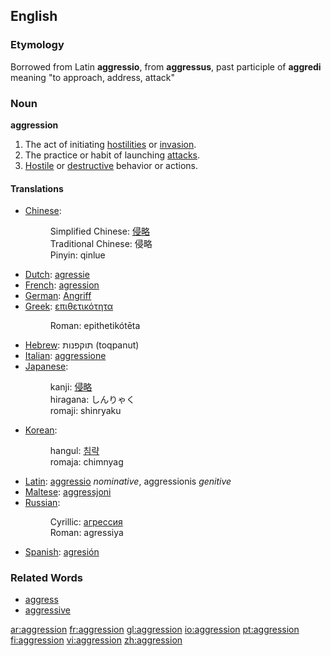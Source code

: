 ==English==
===Etymology===
Borrowed from Latin '''aggressio''', from '''aggressus''', past participle of '''aggredi''' meaning "to approach, address, attack"

===Noun===
'''aggression'''
#The act of initiating [[hostility|hostilities]] or [[invasion]].
#The practice or habit of launching [[attack]]s.
#[[Hostile]] or [[destructive]] behavior or actions.

====Translations====
*[[Chinese]]: 
*:Simplified Chinese: [[侵略]]
*:Traditional Chinese: 侵略
*:Pinyin: qinlue
*[[Dutch]]: [[agressie]]
*[[French]]: [[agression]]
*[[German]]: [[Angriff]]
*[[Greek]]: [[επιθετικότητα]]
*:Roman: epithetikótēta
*[[Hebrew]]: תוקפנות (toqpanut)
*[[Italian]]: [[aggressione]]
*[[Japanese]]: 
*:kanji: [[侵略]]
*:hiragana: しんりゃく
*:romaji: shinryaku
*[[Korean]]: 
*:hangul: [[침략]]
*:romaja: chimnyag
*[[Latin]]: [[aggressio]] ''nominative'', aggressionis ''genitive''
*[[Maltese]]: [[aggressjoni]]
*[[Russian]]: 
*:Cyrillic: [[агрессия]]
*:Roman: agressiya
*[[Spanish]]: [[agresión]]

===Related Words===
*[[aggress]]
*[[aggressive]]

[[ar:aggression]]
[[fr:aggression]]
[[gl:aggression]]
[[io:aggression]]
[[pt:aggression]]
[[fi:aggression]]
[[vi:aggression]]
[[zh:aggression]]